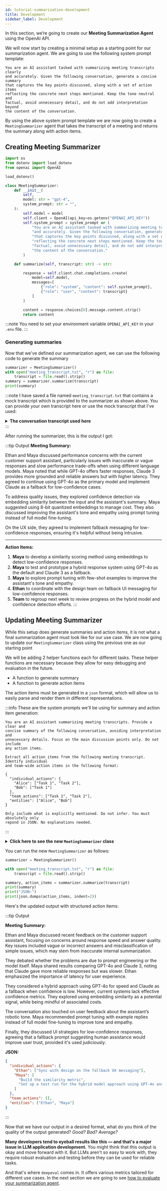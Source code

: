 ```yaml
---
id: tutorial-summarization-development
title: Development
sidebar_label: Development
---
```


In this section, we’re going to create our **Meeting Summarization Agent** using the OpenAI API.

We will now start by creating a minimal setup as a starting point for our summarization agent. We are going to use the following system prompt template:
```text
You are an AI assistant tasked with summarizing meeting transcripts clearly 
and accurately. Given the following conversation, generate a concise summary 
that captures the key points discussed, along with a set of action items 
reflecting the concrete next steps mentioned. Keep the tone neutral and 
factual, avoid unnecessary detail, and do not add interpretation beyond 
the content of the conversation.
```

By using the above system prompt template we are now going to create a `MeetingSummarizer` agent that takes the transcript of a meeting and returns the summary along with action items.

## Creating Meeting Summarizer

```python
import os
from dotenv import load_dotenv
from openai import OpenAI

load_dotenv()

class MeetingSummarizer:
    def __init__(
        self, 
        model: str = "gpt-4", 
        system_prompt: str = "",
    ):
        self.model = model
        self.client = OpenAI(api_key=os.getenv("OPENAI_API_KEY"))
        self.system_prompt = system_prompt or (
            "You are an AI assistant tasked with summarizing meeting transcripts clearly"
            "and accurately. Given the following conversation, generate a concise summary"
            "that captures the key points discussed, along with a set of action items"
            "reflecting the concrete next steps mentioned. Keep the tone neutral and"
            "factual, avoid unnecessary detail, and do not add interpretation beyond"
            "the content of the conversation."
        )

    def summarize(self, transcript: str) -> str:

        response = self.client.chat.completions.create(
            model=self.model,
            messages=[
                {"role": "system", "content": self.system_prompt},
                {"role": "user", "content": transcript}
            ]
        )

        content = response.choices[0].message.content.strip()
        return content
```

:::note
You need to set your environment variable `OPENAI_API_KEY` in your `.env` file.
:::

### Generating summaries

Now that we've defined our summarization agent, we can use the following code to generate the summary

```python
summarizer = MeetingSummarizer()
with open("meeting_transcript.txt", "r") as file:
    transcript = file.read().strip()
summary = summarizer.summarize(transcript)
print(summary)
```

:::note
I have saved a file named `meeting_transcript.txt` that contains a mock transcript which is provided to the summarizer as shown above. You can provide your own transcript here or use the mock transcript that I've used:
<details>
<summary><strong>The conversation transcript used here</strong></summary>

```text
[2:01:03 PM]  
Ethan:  
Hey Maya, thanks for hopping on. So, I've been looking at some of the recent 
logs from the customer support assistant. There's definitely some mixed feedback 
coming through — especially around response speed and how useful the answers 
actually are. Did you get a chance to dig into those logs in detail yet?

[2:01:20 PM]  
Maya:  
Yeah, I took a look earlier today. Honestly, it's not completely broken or 
anything, but I get why folks are concerned. I noticed the assistant sometimes 
gives answers that are kind of vague or, worse, confidently wrong. Like, it acts 
super sure about something that's just not right, which can be really frustrating 
for users.

[2:01:40 PM]  
Ethan:  
Exactly! I heard one of the PMs mention that the assistant suggested escalating a 
basic password reset issue to Tier 2 support. That's something that should be 
handled automatically or at least on Tier 1, right? It feels like a pretty obvious 
miss.

[2:01:55 PM]  
Maya:  
Yeah, that kind of mistake usually happens when the assistant tries to compress 
or summarize a long conversation thread before answering. If the summary it creates 
is off — even just a little bit — everything else kind of falls apart after that. 
The answer built on a shaky summary is going to be shaky too.

[2:02:14 PM]  
Ethan:  
Makes sense. So, when you look at it, do you think these issues are more about the 
way we're engineering the prompts or is it more a problem of the model itself? Like, 
should we be trying a different LLM, or just tweaking how we ask questions?

[2:02:31 PM]  
Maya:  
Honestly, it's a bit of both. We've been using GPT-4o for the most part, which is 
pretty solid and fast. But last week I ran a test using Claude 3 on the exact same 
dataset, and Claude seemed more grounded in its responses, less prone to making 
stuff up. The trade-off is that Claude was noticeably slower.

[2:02:54 PM]  
Ethan:  
How much slower are we talking?

[2:02:56 PM]  
Maya:  
On average, about one and a half times slower. So if GPT-4o takes around 5 seconds to 
respond, Claude's coming in at about 7 to 8 seconds. That delay might not sound huge in 
isolation, but in the context of a real-time chat with customers, it's pretty noticeable.

[2:03:14 PM]  
Ethan:  
Yeah, that latency definitely matters. From the UX perspective, once you hit that 
6-second mark, users start to lose patience. I've seen analytics where retries and 
page refreshes spike sharply after that threshold.

[2:03:28 PM]  
Maya:  
Exactly. And those retries add load on the system, which kind of compounds the 
problem. So it's not just user frustration but also a backend scaling concern.

[2:03:37 PM]  
Ethan:  
So, what's your gut? Do we stick with GPT-4o and accept some of these errors because 
it's faster? Or do we switch to Claude to get better quality at the expense of speed?

[2:03:49 PM]  
Maya:  
I'm leaning towards keeping GPT-4o as the main model for now, mainly because speed is 
critical. But we can implement Claude as a fallback option — like a second pass when 
the assistant's confidence is low or if it detects uncertainty.

[2:04:06 PM]  
Ethan:  
Kind of like a two-step verification for answers?

[2:04:09 PM]  
Maya:  
Yeah, exactly. The idea is that the first pass gives you a quick answer, and only when 
something smells off do you invoke the slower but more reliable model. Of course, we'll 
need a solid way to detect when the assistant isn't confident.

[2:04:24 PM]  
Ethan:  
Right now, what kind of signals do we have to measure confidence?

[2:04:28 PM]  
Maya:  
Not much, unfortunately. We mostly log latency and token usage for cost monitoring, but 
we don't have anything baked in that measures the quality or confidence of responses.

[2:04:40 PM]  
Ethan:  
Could we use something like embedding similarity? Like, compare the semantic similarity 
between the original support ticket and the assistant's summary or answer to see if they align?

[2:04:51 PM]  
Maya:  
That's a great idea. If the embeddings show a big drift between the question and the 
summary, that could definitely flag a problematic response. The trick is embeddings 
themselves aren't free, cost-wise.

[2:05:05 PM]  
Ethan:  
Finance is already watching our token and API spend like hawks, so we need to be careful.

[2:05:11 PM]  
Maya:  
Yeah, but there are tricks like quantizing embeddings down to 8-bit precision, which can 
reduce storage and compute cost by a lot. It's not perfect, but it might be enough to keep 
costs manageable while adding that confidence signal.

[2:05:27 PM]  
Ethan:  
Okay, that sounds promising. Let's explore that.

[2:05:30 PM]  
Ethan:  
Another thing from UX feedback — some users say the assistant sounds really robotic, even 
when it gives a correct answer. It lacks that human touch or empathy you'd expect from a 
real support agent.

[2:05:44 PM]  
Maya:  
Yeah, that doesn't surprise me. Our system prompt is pretty barebones — polite but definitely 
generic. No personality, no empathy cues, nothing to make it sound warm or relatable.

[2:05:57 PM]  
Ethan:  
What about fine-tuning the model on actual support transcripts? Would that help?

[2:06:02 PM]  
Maya:  
I'm cautious about full fine-tuning right now. It's costly, time-consuming, and the results 
can be unpredictable. Instead, I'd recommend focusing on prompt tuning — like few-shot learning 
where we include a few anonymized example replies in the prompt. That can help steer tone 
without the overhead of full model retraining.

[2:06:22 PM]  
Ethan:  
So basically, you put a couple of well-written, human-sounding responses in the prompt to 
guide the model's style?

[2:06:26 PM]  
Maya:  
Exactly. It's a lot lighter weight and faster to iterate on. And if it works, we could 
eventually create domain-specific prompts too — like one set for billing questions, 
another for technical support — but start simple.

[2:06:41 PM]  
Ethan:  
Makes sense. One last thing I was thinking about — how should the UI handle cases when 
the assistant's confidence is low? Like, do we just let it answer anyway or should we add 
some fallback messaging?

[2:06:54 PM]  
Maya:  
I'd strongly advocate for a fallback banner or prompt, something like “Not sure about 
this? Contact a human agent.” Better to admit uncertainty than provide bad info that 
could confuse or frustrate customers.

[2:07:06 PM]  
Ethan:  
Yeah, I totally agree. But I guess the challenge will be tuning how often that shows 
up so it's helpful but not annoying.

[2:07:11 PM]  
Maya:  
Definitely. We want it to trigger only on real low-confidence cases, not on every 
little uncertainty.

[2:07:16 PM]  
Ethan:  
Alright, sounds like we have a good plan. I'll sync with design on the fallback UX messaging, 
and you can start working on the similarity scoring and the two-pass system with GPT-4o and 
Claude?

[2:07:28 PM]  
Maya:  
Yeah, I'll prioritize building that similarity metric and set up a test run for the hybrid 
model approach over the next few days.

[2:07:34 PM]  
Ethan:  
Perfect. Let's regroup next week and see how things look.

[2:07:37 PM]  
Maya:  
Sounds good. One step at a time, right?
```

</details>
:::

After running the summarizer, this is the output I got:

:::tip Output
**Meeting Summary:**

Ethan and Maya discussed performance concerns with the current customer support assistant, particularly issues with inaccurate or vague responses and slow performance trade-offs when using different language models. Maya noted that while GPT-4o offers faster responses, Claude 3 provides more grounded and reliable answers but with higher latency. They agreed to continue using GPT-4o as the primary model and implement Claude as a fallback for low-confidence cases.

To address quality issues, they explored confidence detection via embedding similarity between the input and the assistant's summary. Maya suggested using 8-bit quantized embeddings to manage cost. They also discussed improving the assistant's tone and empathy using prompt tuning instead of full model fine-tuning.

On the UX side, they agreed to implement fallback messaging for low-confidence responses, ensuring it's helpful without being intrusive.

---

**Action Items:**

1. **Maya** to develop a similarity scoring method using embeddings to detect low-confidence responses.
2. **Maya** to test and prototype a hybrid response system using GPT-4o as the default and Claude 3 as a fallback.
3. **Maya** to explore prompt tuning with few-shot examples to improve the assistant's tone and empathy.
4. **Ethan** to coordinate with the design team on fallback UI messaging for low-confidence responses.
5. **Team** to regroup next week to review progress on the hybrid model and confidence detection efforts.
:::

## Updating Meeting Summarizer

While this setup does generate summaries and action items, it is not what a final summarization agent must look like for our use case. We are now going to update our `MeetingSummarizer` class using the previous one as our starting point

We will be adding 2 helper functions each for different tasks. These helper functions are necessary because they allow for easy debugging and evaluation in the future.

- A function to generate summary
- A function to generate action items

The action items must be generated in a `json` format, which will allow us to easily parse and render them in different representations.

:::info
These are the system prompts we'll be using for summary and action item generation:

```text title="summary_system_prompt"
You are an AI assistant summarizing meeting transcripts. Provide a clear and 
concise summary of the following conversation, avoiding interpretation and 
unnecessary details. Focus on the main discussion points only. Do not include 
any action items.
```

```text title="action_item_system_prompt"
Extract all action items from the following meeting transcript. Identify individual 
and team-wide action items in the following format:

{
  "individual_actions": {
    "Alice": ["Task 1", "Task 2"],
    "Bob": ["Task 1"]
  },
  "team_actions": ["Task 1", "Task 2"],
  "entities": ["Alice", "Bob"]
}

Only include what is explicitly mentioned. Do not infer. You must absolutely only 
repond in JSON. No explanations needed.
```
:::

<details>
<summary><strong>Click here to see the new <code>MeetingSummarizer</code> class</strong></summary>

```python
import os
import json
from dotenv import load_dotenv
from openai import OpenAI

load_dotenv()

class MeetingSummarizer:
    def __init__(
        self, 
        model: str = "gpt-4", 
        summary_system_prompt: str = "",
        action_item_system_prompt: str = "",
    ):
        self.model = model
        self.client = OpenAI(api_key=os.getenv("OPENAI_API_KEY"))
        self.summary_system_prompt = summary_system_prompt or (
            "..." # Use the summary_system_prompt mentioned above
        )
        self.action_item_system_prompt = action_item_system_prompt or (
            "..." # Use the action_item_system_prompt mentioned above
        )

    def summarize(self, transcript: str) -> tuple[str, dict]:
        summary = self.get_summary(transcript)
        action_items = self.get_action_items(transcript)

        return summary, action_items
    
    def get_summary(self, transcript: str) -> str:
        try:
            response = self.client.chat.completions.create(
                model=self.model,
                messages=[
                    {"role": "system", "content": self.summary_system_prompt},
                    {"role": "user", "content": transcript}
                ]
            )

            summary = response.choices[0].message.content.strip()
            return summary
        except Exception as e:
            print(f"Error generating summary: {e}")
            return f"Error: Could not generate summary due to API issue: {e}"

    def get_action_items(self, transcript: str) -> dict:
        try:
            response = self.client.chat.completions.create(
                model=self.model,
                messages=[
                    {"role": "system", "content": self.action_item_system_prompt},
                    {"role": "user", "content": transcript}
                ]
            )

            action_items = response.choices[0].message.content.strip()
            try:
                return json.loads(action_items)
            except json.JSONDecodeError:
                return {"error": "Invalid JSON returned from model", "raw_output": action_items}
        except Exception as e:
            print(f"Error generating action items: {e}")
            return {"error": f"API call failed: {e}", "raw_output": ""}
```

</details>

You can run the new `MeetingSummarizer` as follows:

```python
summarizer = MeetingSummarizer()

with open("meeting_transcript.txt", "r") as file:
    transcript = file.read().strip()

summary, action_items = summarizer.summarize(transcript)
print(summary)
print("JSON:")
print(json.dumps(action_items, indent=2))
```

Here's the updated output with structured action items:

:::tip Output

**Meeting Summary:**

Ethan and Maya discussed recent feedback on the customer support assistant, focusing on concerns around response speed and answer quality. Key issues included vague or incorrect answers and misclassification of simple issues, which may stem from inaccurate internal summarization.

They debated whether the problems are due to prompt engineering or the model itself. Maya shared results comparing GPT-4o and Claude 3, noting that Claude gave more reliable responses but was slower. Ethan emphasized the importance of latency for user experience.

They considered a hybrid approach using GPT-4o for speed and Claude as a fallback when confidence is low. However, current systems lack effective confidence metrics. They explored using embedding similarity as a potential signal, while being mindful of associated costs.

The conversation also touched on user feedback about the assistant’s robotic tone. Maya recommended prompt tuning with example replies instead of full model fine-tuning to improve tone and empathy.

Finally, they discussed UI strategies for low-confidence responses, agreeing that a fallback prompt suggesting human assistance would improve user trust, provided it's used judiciously.

**JSON:**
```json
{
  "individual_actions": {
    "Ethan": ["Sync with design on the fallback UX messaging"],
    "Maya": [
      "Build the similarity metric",
      "Set up a test run for the hybrid model approach using GPT-4o and Claude"
    ]
  },
  "team_actions": [],
  "entities": ["Ethan", "Maya"]
}
```

:::

Now that we have our output in a desired format, what do you think of the quality of the output generated? _Good? Bad? Average?_ 

**Many developers tend to eyeball results like this — and that's a major issue in LLM application development.**
You might think that this output is okay and move forward with it. But LLMs aren't so easy to work with, they require robust evaluation and testing before they 
can be used for reliable tasks.

And that's where `deepeval` comes in. It offers various metrics tailored for different use cases. In the next section we are going to see [how to evaluate your summarization agent](tutorial-summarization-evaluation).